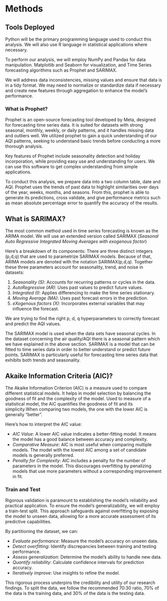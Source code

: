 # Methods
## Tools Deployed
Python will be the primary programming language used to conduct this analysis. We will also use R language in statistical applications where necessary.

To perform our analysis, we will employ NumPy and Pandas for data manipulation. Matplotlib and Seaborn for visualization, and Time Series forecasting algorithms such as Prophet and SARIMAX.

We will address data inconsistencies, missing values and ensure that data is in a tidy format.
We may need to normalize or standardize data if necessary and create new features through aggregation to enhance the model’s performance.

### What is Prophet?
Prophet is an open-source forecasting tool developed by Meta, designed for forecasting time series data. It is suited for datasets with strong seasonal, monthly, weekly, or daily patterns, and it handles missing data and outliers well. We utilized prophet to gain a quick understanding of our AQI patterns, seeking to understand basic trends before conducting a more thorough analysis.

Key features of Prophet include seasonality detection and holiday incorporation, while providing easy use and understanding for users. 
We can use this software to get complex understanding from simple applications.

To conduct this analysis, we prepare data into a two column table, date and AQI. Prophet uses the trends of past data to highlight similarities over days of the year, weeks, months, and seasons. From this, prophet is able to generate its predictions, cross validate, and give performance metrics such as mean absolute percentage error to quantify the accuracy of the results.

## What is SARIMAX?​​​​​​​​​​​​​​​
The most common method used in time series forecasting is known as the ARIMA model. We will use an extended version called SARIMAX (*Seasonal Auto Regressive Integrated Moving Averages with exogenous factor*)

Here's a breakdown of its components: There are three distinct integers (p,d,q) that are used to parametrize SARIMAX models. Because of that, ARIMA models are denoted with the notation SARIMAX(p,d,q).
Together these three parameters account for seasonality, trend, and noise in datasets:

1. *Seasonality (S)*: Accounts for recurring patterns or cycles in the data.
2. *AutoRegressive (AR)*: Uses past values to predict future values.
3. *Integrated (I)*: Applies differencing to make the time series stationary.
4. *Moving Average (MA)*: Uses past forecast errors in the prediction.
5. *eXogenous factors (X)*: Incorporates external variables that may influence the forecast.

We are trying to find the right p, d, q hyperparameters to correctly forecast and predict the AQI values.

The SARIMAX model is used when the data sets have seasonal cycles. In the dataset concerning the air quality/AQI there is a seasonal pattern which we have explained in the above section. SARIMAX is a model that can be fitted to time series data in order to better understand or predict future points. SARIMAX is particularly useful for forecasting time series data that exhibits both trends and seasonality.

## Akaike Information Criteria (AIC)?
The Akaike Information Criterion (AIC) is a measure used to compare different statistical models. It helps in model selection by balancing the goodness of fit and the complexity of the model. Used to measure of a statistical model, the AiC quantifies the goodness of fit and its simplicity.When comparing two models, the one with the lower AIC is generally "better".

Here’s how to interpret the AIC value:

- *AIC Value*: A lower AIC value indicates a better-fitting model. It means the model has a good balance between accuracy and complexity.
- *Comparative Measure*: AIC is most useful when comparing multiple models. The model with the lowest AIC among a set of candidate models is generally preferred.
- *Penalty for Complexity*: AIC includes a penalty for the number of parameters in the model. This discourages overfitting by penalizing models that use more parameters without a corresponding improvement in fit.

### Train and Test
Rigorous validation is paramount to establishing the model's reliability and practical application. To ensure the model's generalizability, we will employ a train-test split. This approach safeguards against overfitting by exposing the model to unseen data, allowing for a more accurate assessment of its predictive capabilities.

By partitioning the dataset, we can:

- *Evaluate performance*: Measure the model's accuracy on unseen data.
- *Detect overfitting*: Identify discrepancies between training and testing performance.
- *Assess generalization*: Determine the model's ability to handle new data.
- *Quantify reliability*: Calculate confidence intervals for prediction accuracy.
- *Iteratively improve*: Use insights to refine the model.

This rigorous process underpins the credibility and utility of our research findings.
To split the data, we follow the recommended 70:30 ratio, 70% of the data is the training data, and 30% of the data is the testing data.